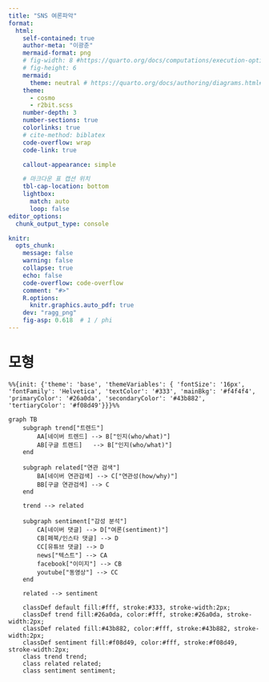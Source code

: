 ```yaml
---
title: "SNS 여론파악"
format:
  html:
    self-contained: true
    author-meta: "이광춘"
    mermaid-format: png
    # fig-width: 8 #https://quarto.org/docs/computations/execution-options.html#figure-options
    # fig-height: 6
    mermaid:
      theme: neutral # https://quarto.org/docs/authoring/diagrams.html#mermaid-theming
    theme:
      - cosmo
      - r2bit.scss
    number-depth: 3
    number-sections: true
    colorlinks: true
    # cite-method: biblatex
    code-overflow: wrap
    code-link: true

    callout-appearance: simple

    # 마크다운 표 캡션 위치
    tbl-cap-location: bottom
    lightbox:
      match: auto
      loop: false
editor_options: 
  chunk_output_type: console

knitr:
  opts_chunk:
    message: false
    warning: false
    collapse: true
    echo: false
    code-overflow: code-overflow
    comment: "#>"
    R.options:
      knitr.graphics.auto_pdf: true
    dev: "ragg_png"
    fig-asp: 0.618  # 1 / phi    
---
```


# 모형

```mermaid
%%{init: {'theme': 'base', 'themeVariables': { 'fontSize': '16px', 'fontFamily': 'Helvetica', 'textColor': '#333', 'mainBkg': '#f4f4f4', 'primaryColor': '#26a0da', 'secondaryColor': '#43b882', 'tertiaryColor': '#f08d49'}}}%%

graph TB
    subgraph trend["트렌드"]
        AA[네이버 트렌드] --> B["인지(who/what)"]
        AB[구글 트렌드]   --> B["인지(who/what)"]
    end
    
    subgraph related["연관 검색"]
        BA[네이버 연관검색] --> C["연관성(how/why)"]
        BB[구글 연관검색] --> C
    end

    trend --> related

    subgraph sentiment["감성 분석"]
        CA[네이버 댓글] --> D["여론(sentiment)"]
        CB[페북/인스타 댓글] --> D
        CC[유튜브 댓글] --> D
        news["텍스트"] --> CA
        facebook["이미지"] --> CB
        youtube["동영상"] --> CC
    end

    related --> sentiment

    classDef default fill:#fff, stroke:#333, stroke-width:2px;
    classDef trend fill:#26a0da, color:#fff, stroke:#26a0da, stroke-width:2px;
    classDef related fill:#43b882, color:#fff, stroke:#43b882, stroke-width:2px;
    classDef sentiment fill:#f08d49, color:#fff, stroke:#f08d49, stroke-width:2px;
    class trend trend;
    class related related;
    class sentiment sentiment; 
```

